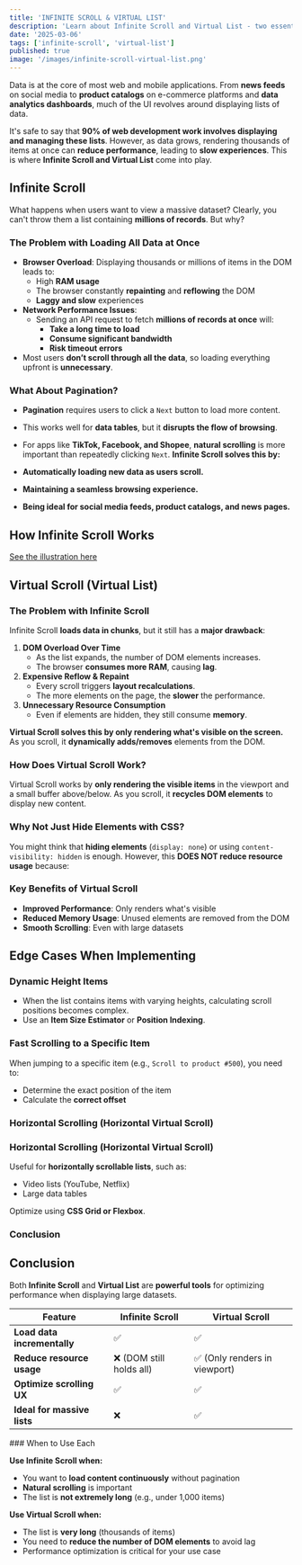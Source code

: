 ```yaml
---
title: 'INFINITE SCROLL & VIRTUAL LIST'
description: 'Learn about Infinite Scroll and Virtual List - two essential techniques for optimizing performance when displaying large datasets in web and mobile applications.'
date: '2025-03-06'
tags: ['infinite-scroll', 'virtual-list']
published: true
image: '/images/infinite-scroll-virtual-list.png'
---
```


Data is at the core of most web and mobile applications. From **news feeds** on social media to **product catalogs** on e-commerce platforms and **data analytics dashboards**, much of the UI revolves around displaying lists of data.

It's safe to say that **90% of web development work involves displaying and managing these lists**. However, as data grows, rendering thousands of items at once can **reduce performance**, leading to **slow experiences**. This is where **Infinite Scroll and Virtual List** come into play.

## Infinite Scroll

What happens when users want to view a massive dataset? Clearly, you can't throw them a list containing **millions of records**. But why?

### The Problem with Loading All Data at Once

- **Browser Overload**: Displaying thousands or millions of items in the DOM leads to:
  - High **RAM usage**
  - The browser constantly **repainting** and **reflowing** the DOM
  - **Laggy and slow** experiences
- **Network Performance Issues**:
  - Sending an API request to fetch **millions of records at once** will:
    - **Take a long time to load**
    - **Consume significant bandwidth**
    - **Risk timeout errors**
- Most users **don’t scroll through all the data**, so loading everything upfront is **unnecessary**.

### What About Pagination?

- **Pagination** requires users to click a `Next` button to load more content.
- This works well for **data tables**, but it **disrupts the flow of browsing**.
- For apps like **TikTok, Facebook, and Shopee**, **natural scrolling** is more important than repeatedly clicking `Next`.
  **Infinite Scroll solves this by:**

- **Automatically loading new data as users scroll.**
- **Maintaining a seamless browsing experience.**
- **Being ideal for social media feeds, product catalogs, and news pages.**

## How Infinite Scroll Works

[See the illustration here](https://www.tldraw.com/f/l42oxUgeWzUiYcaaVhvPh?d=v-1048.-353.3194.1734.EEUukuWMI7b6HJHHgiu8Q)

## Virtual Scroll (Virtual List)

### The Problem with Infinite Scroll

Infinite Scroll **loads data in chunks**, but it still has a **major drawback**:

1. **DOM Overload Over Time**
   - As the list expands, the number of DOM elements increases.
   - The browser **consumes more RAM**, causing **lag**.
2. **Expensive Reflow & Repaint**
   - Every scroll triggers **layout recalculations**.
   - The more elements on the page, the **slower** the performance.
3. **Unnecessary Resource Consumption**
   - Even if elements are hidden, they still consume **memory**.

**Virtual Scroll solves this by only rendering what's visible on the screen.**
As you scroll, it **dynamically adds/removes** elements from the DOM.

### How Does Virtual Scroll Work?

Virtual Scroll works by **only rendering the visible items** in the viewport and a small buffer above/below. As you scroll, it **recycles DOM elements** to display new content.

### Why Not Just Hide Elements with CSS?

You might think that **hiding elements** (`display: none`) or using `content-visibility: hidden` is enough. However, this **DOES NOT reduce resource usage** because:

### Key Benefits of Virtual Scroll

- **Improved Performance**: Only renders what's visible
- **Reduced Memory Usage**: Unused elements are removed from the DOM
- **Smooth Scrolling**: Even with large datasets

## Edge Cases When Implementing

### Dynamic Height Items

- When the list contains items with varying heights, calculating scroll positions becomes complex.
- Use an **Item Size Estimator** or **Position Indexing**.

### Fast Scrolling to a Specific Item

When jumping to a specific item (e.g., `Scroll to product #500`), you need to:

- Determine the exact position of the item
- Calculate the **correct offset**

### Horizontal Scrolling (Horizontal Virtual Scroll)

### Horizontal Scrolling (Horizontal Virtual Scroll)

Useful for **horizontally scrollable lists**, such as:

- Video lists (YouTube, Netflix)
- Large data tables

Optimize using **CSS Grid or Flexbox**.

### Conclusion

## Conclusion

Both **Infinite Scroll** and **Virtual List** are **powerful tools** for optimizing performance when displaying large datasets.

<table>
  <thead>
    <tr>
      <th>Feature</th>
      <th>Infinite Scroll</th>
      <th>Virtual Scroll</th>
    </tr>
  </thead>
  <tbody>
    <tr>
      <td>
        <strong>Load data incrementally</strong>
      </td>
      <td>✅</td>
      <td>✅</td>
    </tr>
    <tr>
      <td>
        <strong>Reduce resource usage</strong>
      </td>
      <td>❌ (DOM still holds all)</td>
      <td>✅ (Only renders in viewport)</td>
    </tr>
    <tr>
      <td>
        <strong>Optimize scrolling UX</strong>
      </td>
      <td>✅</td>
      <td>✅</td>
    </tr>
    <tr>
      <td>
        <strong>Ideal for massive lists</strong>
      </td>
      <td>❌</td>
      <td>✅</td>
    </tr>
  </tbody>
</table>
### When to Use Each

**Use Infinite Scroll when:**

- You want to **load content continuously** without pagination
- **Natural scrolling** is important
- The list is **not extremely long** (e.g., under 1,000 items)

**Use Virtual Scroll when:**

- The list is **very long** (thousands of items)
- You need to **reduce the number of DOM elements** to avoid lag
- Performance optimization is critical for your use case
